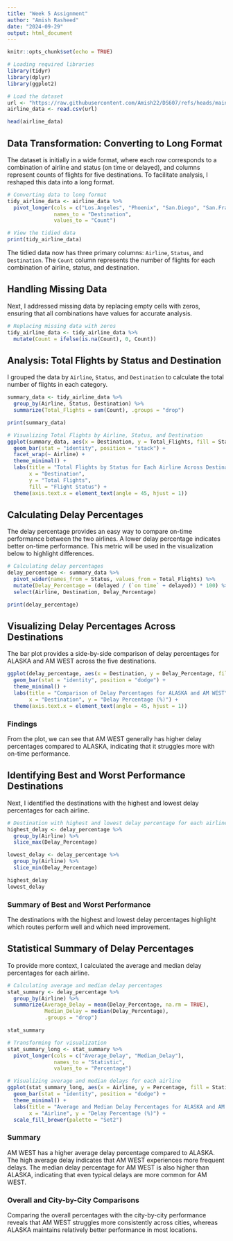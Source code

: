 ```yaml
---
title: "Week 5 Assignment"
author: "Amish Rasheed"
date: "2024-09-29"
output: html_document
---
```


```r
knitr::opts_chunk$set(echo = TRUE)
```

```r
# Loading required libraries
library(tidyr)
library(dplyr)
library(ggplot2)

# Load the dataset
url <- "https://raw.githubusercontent.com/Amish22/DS607/refs/heads/main/airline-data.csv"
airline_data <- read.csv(url)

head(airline_data)
```

## Data Transformation: Converting to Long Format

The dataset is initially in a wide format, where each row corresponds to a combination of airline and status (on time or delayed), and columns represent counts of flights for five destinations. To facilitate analysis, I reshaped this data into a long format.

```r
# Converting data to long format 
tidy_airline_data <- airline_data %>%
  pivot_longer(cols = c("Los.Angeles", "Phoenix", "San.Diego", "San.Francisco", "Seattle"),
               names_to = "Destination",
               values_to = "Count")

# View the tidied data
print(tidy_airline_data)
```

The tidied data now has three primary columns: `Airline`, `Status`, and `Destination`. The `Count` column represents the number of flights for each combination of airline, status, and destination.

## Handling Missing Data

Next, I addressed missing data by replacing empty cells with zeros, ensuring that all combinations have values for accurate analysis.

```r
# Replacing missing data with zeros
tidy_airline_data <- tidy_airline_data %>%
  mutate(Count = ifelse(is.na(Count), 0, Count))
```

## Analysis: Total Flights by Status and Destination

I grouped the data by `Airline`, `Status`, and `Destination` to calculate the total number of flights in each category.

```r
summary_data <- tidy_airline_data %>%
  group_by(Airline, Status, Destination) %>%
  summarize(Total_Flights = sum(Count), .groups = "drop")

print(summary_data)

# Visualizing Total Flights by Airline, Status, and Destination
ggplot(summary_data, aes(x = Destination, y = Total_Flights, fill = Status)) +
  geom_bar(stat = "identity", position = "stack") +
  facet_wrap(~ Airline) +
  theme_minimal() +
  labs(title = "Total Flights by Status for Each Airline Across Destinations",
       x = "Destination",
       y = "Total Flights",
       fill = "Flight Status") +
  theme(axis.text.x = element_text(angle = 45, hjust = 1))
```

## Calculating Delay Percentages

The delay percentage provides an easy way to compare on-time performance between the two airlines. A lower delay percentage indicates better on-time performance. This metric will be used in the visualization below to highlight differences.

```r
# Calculating delay percentages
delay_percentage <- summary_data %>%
  pivot_wider(names_from = Status, values_from = Total_Flights) %>%
  mutate(Delay_Percentage = (delayed / (`on time` + delayed)) * 100) %>%
  select(Airline, Destination, Delay_Percentage)

print(delay_percentage)
```

## Visualizing Delay Percentages Across Destinations

The bar plot provides a side-by-side comparison of delay percentages for ALASKA and AM WEST across the five destinations.

```r
ggplot(delay_percentage, aes(x = Destination, y = Delay_Percentage, fill = Airline)) +
  geom_bar(stat = "identity", position = "dodge") +
  theme_minimal() +
  labs(title = "Comparison of Delay Percentages for ALASKA and AM WEST",
       x = "Destination", y = "Delay Percentage (%)") +
  theme(axis.text.x = element_text(angle = 45, hjust = 1))
```

### Findings

From the plot, we can see that AM WEST generally has higher delay percentages compared to ALASKA, indicating that it struggles more with on-time performance.

## Identifying Best and Worst Performance Destinations

Next, I identified the destinations with the highest and lowest delay percentages for each airline.

```r
# Destination with highest and lowest delay percentage for each airline
highest_delay <- delay_percentage %>%
  group_by(Airline) %>%
  slice_max(Delay_Percentage)

lowest_delay <- delay_percentage %>%
  group_by(Airline) %>%
  slice_min(Delay_Percentage)

highest_delay
lowest_delay
```

### Summary of Best and Worst Performance

The destinations with the highest and lowest delay percentages highlight which routes perform well and which need improvement.

## Statistical Summary of Delay Percentages

To provide more context, I calculated the average and median delay percentages for each airline.

```r
# Calculating average and median delay percentages
stat_summary <- delay_percentage %>%
  group_by(Airline) %>%
  summarize(Average_Delay = mean(Delay_Percentage, na.rm = TRUE),
            Median_Delay = median(Delay_Percentage),
            .groups = "drop")

stat_summary

# Transforming for visualization
stat_summary_long <- stat_summary %>%
  pivot_longer(cols = c("Average_Delay", "Median_Delay"),
               names_to = "Statistic",
               values_to = "Percentage")

# Visualizing average and median delays for each airline
ggplot(stat_summary_long, aes(x = Airline, y = Percentage, fill = Statistic)) +
  geom_bar(stat = "identity", position = "dodge") +
  theme_minimal() +
  labs(title = "Average and Median Delay Percentages for ALASKA and AM WEST",
       x = "Airline", y = "Delay Percentage (%)") +
  scale_fill_brewer(palette = "Set2")
```

### Summary

AM WEST has a higher average delay percentage compared to ALASKA. The high average delay indicates that AM WEST experiences more frequent delays. The median delay percentage for AM WEST is also higher than ALASKA, indicating that even typical delays are more common for AM WEST.

### Overall and City-by-City Comparisons

Comparing the overall percentages with the city-by-city performance reveals that AM WEST struggles more consistently across cities, whereas ALASKA maintains relatively better performance in most locations.
